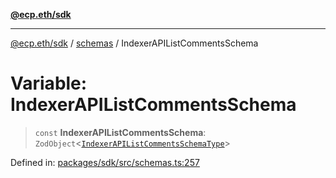 [**@ecp.eth/sdk**](/sdk-reference/index.mdx)

***

[@ecp.eth/sdk](/sdk-reference/index.mdx) / [schemas](/sdk-reference/schemas/index.mdx) / IndexerAPIListCommentsSchema

# Variable: IndexerAPIListCommentsSchema

> `const` **IndexerAPIListCommentsSchema**: `ZodObject`\<[`IndexerAPIListCommentsSchemaType`](/sdk-reference/schemas/type-aliases/IndexerAPIListCommentsSchemaType.mdx)\>

Defined in: [packages/sdk/src/schemas.ts:257](https://github.com/ecp-eth/comments-monorepo/blob/main/packages/sdk/src/schemas.ts#L257)
